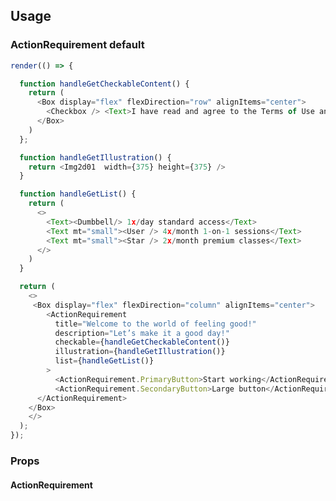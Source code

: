 
## Usage

### ActionRequirement default

```javascript state
render(() => {

  function handleGetCheckableContent() {
    return (
      <Box display="flex" flexDirection="row" alignItems="center">
        <Checkbox /> <Text>I have read and agree to the Terms of Use and Privacy Policy.</Text>
      </Box>
    )
  };

  function handleGetIllustration() {
    return <Img2d01  width={375} height={375} />
  }

  function handleGetList() {
    return (
      <>
        <Text><Dumbbell/> 1x/day standard access</Text>
        <Text mt="small"><User /> 4x/month 1-on-1 sessions</Text>
        <Text mt="small"><Star /> 2x/month premium classes</Text>
      </>
    )
  }

  return (
    <>
     <Box display="flex" flexDirection="column" alignItems="center">
        <ActionRequirement
          title="Welcome to the world of feeling good!"
          description="Let’s make it a good day!"
          checkable={handleGetCheckableContent()}
          illustration={handleGetIllustration()}
          list={handleGetList()}
        >
          <ActionRequirement.PrimaryButton>Start working</ActionRequirement.PrimaryButton>
          <ActionRequirement.SecondaryButton>Large button</ActionRequirement.SecondaryButton>
      </ActionRequirement>
    </Box>
    </> 
  );
});
```

### Props

#### ActionRequirement

<PropsTable component="ActionRequirement" platform="web" />

  